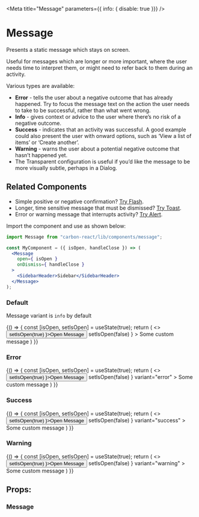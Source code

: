 

<Meta
  title="Message"
  parameters={{ info: { disable: true }}}
/>

# Message
Presents a static message which stays on screen.

Useful for messages which are longer or more important, where the user needs time to interpret them, or might need to refer back to them during an activity.

Various types are available:
- **Error** - tells the user about a negative outcome that has already happened. Try to focus the message text on the action the user needs to take to be successful, rather than what went wrong.
- **Info** - gives context or advice to the user where there’s no risk of a negative outcome.
- **Success** - indicates that an activity was successful. A good example could also present the user with onward options, such as ‘View a list of items’ or ‘Create another’.
- **Warning** - warns the user about a potential negative outcome that hasn’t happened yet.
- The Transparent configuration is useful if you’d like the message to be more visually subtle, perhaps in a Dialog.

## Related Components

- Simple positive or negative confirmation? [Try Flash](/?path=/story/flash--default "Flash").
- Longer, time sensitive message that must be dismissed? [Try Toast](/?path=/docs/design-system-toast--default-story "Toast").
- Error or warning message that interrupts activity? [Try Alert](/?path=/docs/alert--default-story "Alert").

Import the component and use as shown below:

```jsx
import Message from "carbon-react/lib/components/message";

const MyComponent = ({ isOpen, handleClose }) => (
  <Message
    open={ isOpen }
    onDismiss={ handleClose }
  >
    <SidebarHeader>Sidebar</SidebarHeader>
  </Message>
);
```

### Default

Message variant is `info` by default

<Preview>
  <Story name="default">
    {() => {
      const [isOpen, setIsOpen] = useState(true);
      return (
        <>
          <Button onClick={ () => setIsOpen(true) }>Open Message</Button>
          <Message
            open={ isOpen }
            onDismiss={ () => setIsOpen(false) }
          >
            Some custom message
          </Message>
        </>
      )
    }}
  </Story>
</Preview>

### Error

<Preview>
  <Story name="error">
    {() => {
      const [isOpen, setIsOpen] = useState(true);
      return (
        <>
          <Button onClick={ () => setIsOpen(true) }>Open Message</Button>
          <Message
            open={ isOpen }
            onDismiss={ () => setIsOpen(false) }
            variant="error"
          >
            Some custom message
          </Message>
        </>
      )
    }}
  </Story>
</Preview>

### Success

<Preview>
  <Story name="success">
    {() => {
      const [isOpen, setIsOpen] = useState(true);
      return (
        <>
          <Button onClick={ () => setIsOpen(true) }>Open Message</Button>
          <Message
            open={ isOpen }
            onDismiss={ () => setIsOpen(false) }
            variant="success"
          >
            Some custom message
          </Message>
        </>
      )
    }}
  </Story>
</Preview>

### Warning

<Preview>
  <Story name="warning">
    {() => {
      const [isOpen, setIsOpen] = useState(true);
      return (
        <>
          <Button onClick={ () => setIsOpen(true) }>Open Message</Button>
          <Message
            open={ isOpen }
            onDismiss={ () => setIsOpen(false) }
            variant="warning"
          >
            Some custom message
          </Message>
        </>
      )
    }}
  </Story>
</Preview>

## Props:

### Message

<Props of={Message} />

